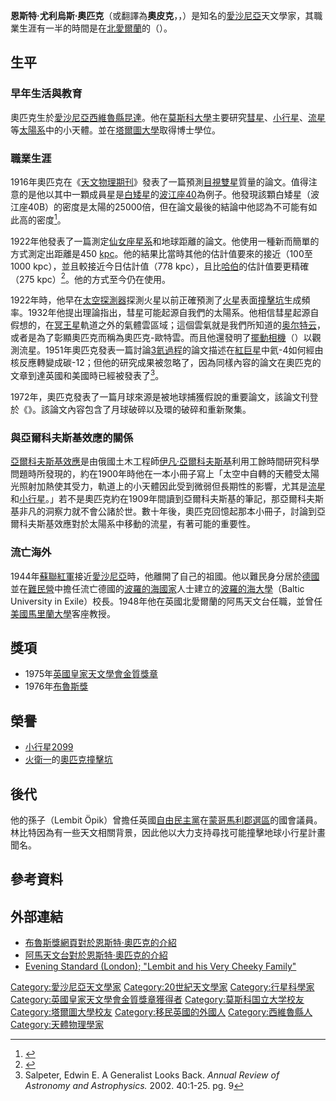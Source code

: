 {{Infobox scientist
|name              = 恩斯特·奧匹克<br><small>{{lang|et|Ernst Öpik}}</small>
|image             = ErnstJuliusOpik.jpg
|image_size        = 150px
|caption           = 恩斯特·奧匹克
|birth_date        = {{Birth date|1893|10|23|df=yes}}
|birth_place       = {{Russian Empire}}[[愛沙尼亞省|愛沙尼亞省]][[昆達_(愛沙尼亞)|昆達]]<br/>（今屬{{EST}}[[西維魯縣|西維魯縣]]）
|death_date        = {{death date and age|1985|9|10|1893|10|23|df=yes}}
|death_place       = {{UK}}[[北愛爾蘭|北愛爾蘭]][[班戈_(北愛爾蘭)|班戈]]
|residence         = 
|citizenship       = 
|nationality       = {{EST}}
|ethnicity         = 
|field             = [[天文學|天文學]]
|work_institutions = [[阿馬天文台|阿馬天文台]]
|alma_mater        = [[莫斯科大學|莫斯科大學]]<br/> [[塔爾圖大學|塔爾圖大學]]
|doctoral_advisor  = 
|doctoral_students = 
|known_for         = 
|author_abbrev_bot = 
|author_abbrev_zoo = 
|influences        = 
|influenced        = 
|prizes            = [[英國皇家天文學會金質獎章|英國皇家天文學會金質獎章]]（1975）<br/>[[布魯斯獎|布魯斯獎]]（1976）
|religion          = 
|footnotes         = 
|signature         =
}}

'''恩斯特·尤利烏斯·奧匹克'''（或翻譯為'''奧皮克'''，{{lang-et|'''Ernst Julius Öpik'''}}，{{bd|1893年|10月23日|1985年|9月10日|catIdx=Öpik, Ernst Julius}}）是知名的[[愛沙尼亞|愛沙尼亞]]天文學家，其職業生涯有一半的時間是在[[北愛爾蘭|北愛爾蘭]]的{{link-en|阿馬天文台|Armagh Observatory}}（{{lang|en|Armagh Observatory}}）。

==生平==
===早年生活與教育===
奧匹克生於[[愛沙尼亞|愛沙尼亞]][[西維魯縣|西維魯縣]][[昆達_(愛沙尼亞)|昆達]]。他在[[莫斯科大學|莫斯科大學]]主要研究[[彗星|彗星]]、[[小行星|小行星]]、[[流星|流星]]等[[太陽系|太陽系]]中的小天體。並在[[塔爾圖大學|塔爾圖大學]]取得博士學位。

===職業生涯===
1916年奧匹克在《[[天文物理期刊|天文物理期刊]]》發表了一篇預測[[聯星|目視雙星]]質量的論文。值得注意的是他以其中一顆成員星是[[白矮星|白矮星]]的[[波江座40|波江座40]]為例子。他發現該顆白矮星（波江座40B）的密度是太陽的25000倍，但在論文最後的結論中他認為不可能有如此高的密度<ref>{{cite journal 
|last=Öpik |first=Ernst 
|title=The Densities of Visual Binary Stars
|journal=[[天文物理期刊|ApJ]] |volume=44 |pages=292–302 |id= |bibcode=1916ApJ....44..292O 
|doi=10.1086/142296|date=1916年12月}}</ref>。

1922年他發表了一篇測定[[仙女座星系|仙女座星系]]和地球距離的論文。他使用一種新而簡單的方式測定出距離是450 [[秒差距|kpc]]。他的結果比當時其他的估計值要來的接近（100至1000 kpc），並且較接近今日估計值（778 kpc），且比[[愛德文·哈勃|哈伯]]的估計值要更精確（275 kpc）<ref>{{cite journal
|last=Öpik |first=Ernst 
|year=1922 |title=An estimate of the distance of the Andromeda Nebula
|journal=[[天文物理期刊|ApJ]] |volume=55 |pages=406–410
|bibcode=1922ApJ....55..406O | doi=10.1086/142680}}</ref>。他的方式至今仍在使用。

1922年時，他早在[[太空探測器|太空探測器]]探測火星以前正確預測了[[火星|火星]]表面[[撞擊坑|撞擊坑]]生成頻率。1932年他提出理論指出，彗星可能起源自我們的太陽系。他相信彗星起源自假想的，在[[冥王星|冥王星]]軌道之外的氣體雲區域；這個雲氣就是我們所知道的[[奥尔特云|奥尔特云]]，或者是為了彰顯奧匹克而稱為奧匹克-歐特雲。而且他還發明了[[擺動相機|擺動相機]]（{{lang|en|Rocking camera}}）以觀測流星。1951年奧匹克發表一篇討論[[3氦過程|3氦過程]]的論文描述在[[紅巨星|紅巨星]]中氦-4如何經由核反應轉變成碳-12；但他的研究成果被忽略了，因為{{link-en|愛德溫·歐內斯特·薩爾皮特|Edwin Ernest Salpeter}}同樣內容的論文在奧匹克的文章到達英國和美國時已經被發表了<ref>Salpeter, Edwin E. A Generalist Looks Back. ''Annual Review of Astronomy and Astrophysics.'' 2002. 40:1-25. pg. 9</ref>。

1972年，奧匹克發表了一篇月球來源是被地球捕獲假說的重要論文，該論文刊登於《{{lang|en|Irish Astronomical Journal. Vol. 10, pp. 190-238}}》。該論文內容包含了月球破碎以及環的破碎和重新聚集。

===與亞爾科夫斯基效應的關係===
[[亞爾科夫斯基效應|亞爾科夫斯基效應]]是由俄國土木工程師[[伊凡·亞爾科夫斯基|伊凡·亞爾科夫斯基]]利用工餘時間研究科學問題時所發現的，約在1900年時他在一本小冊子寫上「太空中自轉的天體受太陽光照射加熱使其受力，軌道上的小天體因此受到微弱但長期性的影響，尤其是[[流星|流星]]和[[小行星|小行星]]。」若不是奧匹克約在1909年間讀到亞爾科夫斯基的筆記，那亞爾科夫斯基非凡的洞察力就不會公諸於世。數十年後，奧匹克回憶起那本小冊子，討論到亞爾科夫斯基效應對於太陽系中移動的流星，有著可能的重要性。

===流亡海外===
1944年[[蘇聯紅軍|蘇聯紅軍]]接近[[愛沙尼亞|愛沙尼亞]]時，他離開了自己的祖國。他以難民身分居於[[德國|德國]]並在[[難民營|難民營]]中擔任流亡德國的[[波羅的海國家|波羅的海國家]]人士建立的[[波羅的海大學|波羅的海大學]]（Baltic University in Exile）校長。1948年他在英國北愛爾蘭的阿馬天文台任職，並曾任[[美國|美國]][[馬里蘭大學|馬里蘭大學]]客座教授。

==獎項==
* 1975年[[英國皇家天文學會金質獎章|英國皇家天文學會金質獎章]]
* 1976年[[布魯斯獎|布魯斯獎]]

==榮譽==
* [[小行星2099|小行星2099]]
* [[火衛一|火衛一]]的[[奧匹克撞擊坑|奧匹克撞擊坑]]

==後代==
他的孫子{{link-en|林比特·奧匹克|Lembit Öpik}}（Lembit Öpik）曾擔任英國[[自由民主党_(英国)|自由民主黨]]在[[蒙哥馬利郡_(英國國會選區)|蒙哥馬利郡選區]]的國會議員。林比特因為有一些天文相關背景，因此他以大力支持尋找可能撞擊地球小行星計畫聞名。

==參考資料==
<references/>

==外部連結==
* [http://www.phys-astro.sonoma.edu/BruceMedalists/Opik/index.html 布魯斯獎網頁對於恩斯特·奧匹克的介紹] {{Wayback|url=http://www.phys-astro.sonoma.edu/BruceMedalists/Opik/index.html |date=20210110024348 }}
* [http://star.arm.ac.uk/history/opik/biog.html 阿馬天文台對於恩斯特·奧匹克的介紹] {{Wayback|url=http://star.arm.ac.uk/history/opik/biog.html |date=20150828064032 }}
* [https://web.archive.org/web/20090206151712/http://www.thisislondon.co.uk/news/article-23392706-details/Lembit%20and%20his%20very%20cheeky%20family/article.do Evening Standard (London); "Lembit and his Very Cheeky Family"]

{{布鲁斯奖获得者}}
{{英国皇家天文学会金质奖章获得者}}
{{Authority control}}
{{DEFAULTSORT:Opik, Ernst}}
[[Category:愛沙尼亞天文學家|Category:愛沙尼亞天文學家]]
[[Category:20世紀天文學家|Category:20世紀天文學家]]
[[Category:行星科學家|Category:行星科學家]]
[[Category:英國皇家天文學會金質獎章獲得者|Category:英國皇家天文學會金質獎章獲得者]]
[[Category:莫斯科国立大学校友|Category:莫斯科国立大学校友]]
[[Category:塔爾圖大學校友|Category:塔爾圖大學校友]]
[[Category:移民英國的外國人|Category:移民英國的外國人]]
[[Category:西維魯縣人|Category:西維魯縣人]]
[[Category:天體物理學家|Category:天體物理學家]]